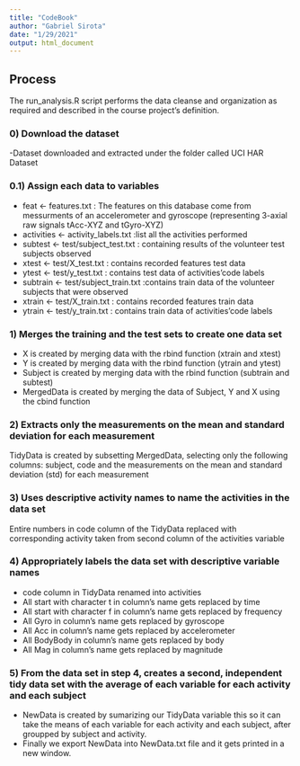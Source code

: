 ```yaml
---
title: "CodeBook"
author: "Gabriel Sirota"
date: "1/29/2021"
output: html_document
---
```


## Process 
The run_analysis.R script performs the data cleanse and organization as required and described in the course project’s definition.

### 0) Download the dataset
-Dataset downloaded and extracted under the folder called UCI HAR Dataset

### 0.1) Assign each data to variables
- feat <- features.txt : The features on this database come from messurments of an  accelerometer and gyroscope (representing 3-axial raw signals tAcc-XYZ and tGyro-XYZ)
- activities <- activity_labels.txt :list all the activities performed
- subtest <- test/subject_test.txt : containing results of the volunteer test subjects observed
- xtest <- test/X_test.txt : contains recorded features test data
- ytest <- test/y_test.txt : contains test data of activities’code labels
- subtrain <- test/subject_train.txt :contains train data of the volunteer subjects that were observed
- xtrain <- test/X_train.txt : contains recorded features train data
- ytrain <- test/y_train.txt : contains train data of activities’code labels

### 1) Merges the training and the test sets to create one data set
- X  is created by merging data with the rbind function (xtrain and xtest) 
- Y  is created by merging data with the rbind function (ytrain and ytest)
- Subject is created by merging data with the rbind function (subtrain and subtest)
- MergedData is created by merging the data of Subject, Y and X using  the cbind function

### 2) Extracts only the measurements on the mean and standard deviation for each measurement
TidyData is created by subsetting MergedData, selecting only  the following columns: subject, code and the measurements on the mean and standard deviation (std) for each measurement

### 3) Uses descriptive activity names to name the activities in the data set
Entire numbers in code column of the TidyData replaced with corresponding activity taken from second column of the activities variable

### 4) Appropriately labels the data set with descriptive variable names
- code column in TidyData renamed into activities
- All start with character t in column’s name gets replaced by time
- All start with character f in column’s name gets replaced by frequency
- All Gyro in column’s name gets replaced by gyroscope
- All Acc in column’s name gets replaced by accelerometer
- All BodyBody in column’s name gets replaced by body
- All Mag in column’s name gets replaced by magnitude

### 5) From the data set in step 4, creates a second, independent tidy data set with the average of each variable for each activity and each subject
- NewData is created by sumarizing our TidyData variable  this so it can take the means of each variable for each activity and each subject, after groupped by subject and activity.
- Finally we export NewData into NewData.txt file and it gets printed in a new window.